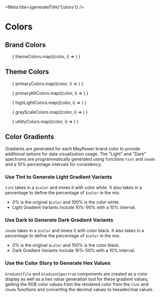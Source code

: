 
<Meta title={generateTitle('Colors')} />

# Colors

## Brand Colors
<ul className="sg-colors">
  {
    themeColors.map((color, i) => <ColorSwatch key={`themeColors${i}`} {...color} variable={color.token} />)
  }
</ul>

## Theme Colors
<ul className="sg-colors">
  {
    primaryColors.map((color, i) => <ColorSwatch key={`primaryColors${i}`} {...color} />)
  }
</ul>
<ul className="sg-colors">
  {
    primaryAltColors.map((color, i) => <ColorSwatch key={`primaryAltColors${i}`} {...color} />)
  }
</ul>
<ul className="sg-colors">
  {
    highLightColors.map((color, i) => <ColorSwatch key={`highLightColors${i}`} {...color} />)
  }
</ul>
<SidebarHeading title="Gray Scale Colors" level={2} />
<ul className="sg-colors">
  {
    grayScaleColors.map((color, i) => <ColorSwatch key={`grayScaleColors${i}`} {...color} />)
  }
</ul>
<SidebarHeading title="Utility Colors" level={2} />
<ul className="sg-colors">
  {
    utilityColors.map((color, i) => <ColorSwatch key={`utilityColors${i}`} {...color} />)
  }
</ul>

## Color Gradients

Gradients are generated for each Mayflower brand color to provide additional options for data visualization usage. The "Light" and "Dark" spectrums are programmatically generated using functions `tint` and `shade` and a 10% percentage intervals for consistency.

### Use Tint to Generate Light Gradient Variants
`tint` takes in a `$color` and mixes it with color white. It also takes in a percentage to define the percentage of `$color` in the mix.
- 0% is the original `$color` and 100% is the color white.
- Light Gradient Variants include 10%-90% with a 10% interval.

### Use Dark to Generate Dark Gradient Variants
`shade` takes in a `$color` and mixes it with color black. It also takes in a percentage to define the percentage of `$color` in the mix.
- 0% is the original `$color` and 100% is the color black.
- Dark Gradient Variants include 10%-50% with a 10% interval.

### Use the Color Story to Generate Hex Values
`GradientTile` and `GradientSpectrum` components are created as a color display as well as a hex value generation tool for these gradient values, getting the RGB color values from the rendered color from the `tint` and `shade` functions and converting the decimal values to hexadecimal values.
